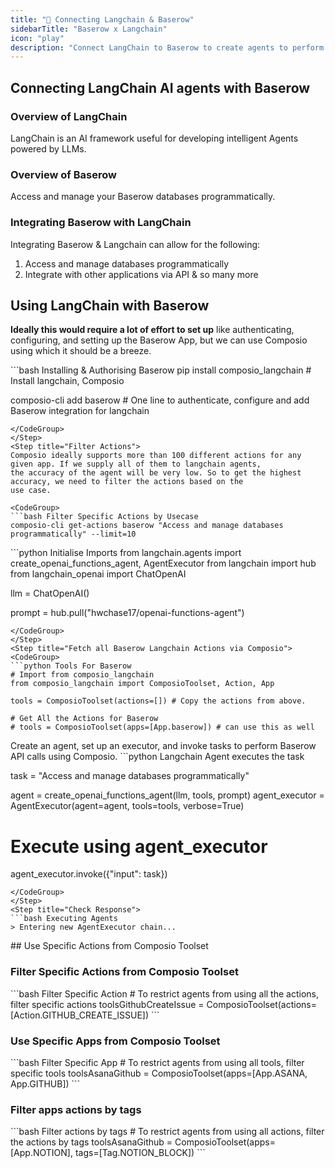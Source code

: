 ```yaml
---
title: "🚀 Connecting Langchain & Baserow"
sidebarTitle: "Baserow x Langchain"
icon: "play"
description: "Connect LangChain to Baserow to create agents to perform tasks using natural language"
---
```


## Connecting LangChain AI agents with Baserow

### Overview of LangChain

LangChain is an AI framework useful for developing intelligent Agents powered by LLMs.

### Overview of Baserow

Access and manage your Baserow databases programmatically.

### Integrating Baserow with LangChain

Integrating Baserow & Langchain can allow for the following:

1. Access and manage databases programmatically
2. Integrate with other applications via API
& so many more

## Using LangChain with Baserow

<Steps>
<Step title="Setting Up the Environment">

**Ideally this would require a lot of effort to set up** like authenticating, configuring, and setting up the Baserow App, but we can use Composio using which it should be a breeze.

<CodeGroup>
```bash Installing & Authorising Baserow
pip install composio_langchain # Install langchain, Composio 

composio-cli add baserow # One line to authenticate, configure and add Baserow integration for langchain
```
</CodeGroup>
</Step>
<Step title="Filter Actions">
Composio ideally supports more than 100 different actions for any given app. If we supply all of them to langchain agents, 
the accuracy of the agent will be very low. So to get the highest accuracy, we need to filter the actions based on the 
use case.

<CodeGroup>
```bash Filter Specific Actions by Usecase
composio-cli get-actions baserow "Access and manage databases programmatically" --limit=10
```
</CodeGroup>

</Step>
<Step title="Import Base Packages">

<CodeGroup>
```python Initialise Imports
from langchain.agents import create_openai_functions_agent, AgentExecutor
from langchain import hub
from langchain_openai import ChatOpenAI


llm = ChatOpenAI()

prompt = hub.pull("hwchase17/openai-functions-agent")
```
</CodeGroup>
</Step>
<Step title="Fetch all Baserow Langchain Actions via Composio">
<CodeGroup>
```python Tools For Baserow
# Import from composio_langchain
from composio_langchain import ComposioToolset, Action, App

tools = ComposioToolset(actions=[]) # Copy the actions from above. 

# Get All the Actions for Baserow
# tools = ComposioToolset(apps=[App.baserow]) # can use this as well
```
</CodeGroup>
</Step>
<Step title="Execute the Agent">
Create an agent, set up an executor, and invoke tasks to perform Baserow API calls using Composio. 
<CodeGroup>
```python Langchain Agent executes the task

task = "Access and manage databases programmatically"

agent = create_openai_functions_agent(llm, tools, prompt)
agent_executor = AgentExecutor(agent=agent, tools=tools, verbose=True)

# Execute using agent_executor
agent_executor.invoke({"input": task})
```
</CodeGroup>
</Step>
<Step title="Check Response">
```bash Executing Agents
> Entering new AgentExecutor chain...
```
</Step>
</Steps>
## Use Specific Actions from Composio Toolset

### Filter Specific Actions from Composio Toolset

<CodeGroup>
```bash Filter Specific Action
# To restrict agents from using all the actions, filter specific actions
toolsGithubCreateIssue = ComposioToolset(actions=[Action.GITHUB_CREATE_ISSUE])
```
</CodeGroup>

### Use Specific Apps from Composio Toolset
<CodeGroup>
```bash Filter Specific App
# To restrict agents from using all tools, filter specific tools
toolsAsanaGithub = ComposioToolset(apps=[App.ASANA, App.GITHUB])
```
</CodeGroup>

### Filter apps actions by tags 
<CodeGroup>
```bash Filter actions by tags
# To restrict agents from using all actions, filter the actions by tags
toolsAsanaGithub = ComposioToolset(apps=[App.NOTION], tags=[Tag.NOTION_BLOCK])
```
</CodeGroup>

